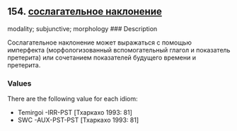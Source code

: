 ## 154. <a href =  'https://agricolamz.github.io/The_Circassian_Isoglosses_Database/154.html'>сослагательное наклонение</a>
modality; subjunctive; morphology
### Description

Cослагательное наклонение может выражаться с помощью имперфекта (морфологизованный вспомогательный глагол и показатель претерита) или сочетанием показателей будущего времени и претерита.

### Values
There are the following value for each idiom:

* Temirgoi  -IRR-PST [Тхаркахо 1993: 81] 
* SWC  -AUX-PST-PST [Тхаркахо 1993: 81] 

